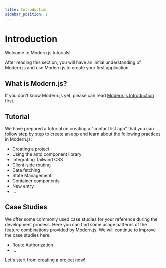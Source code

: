 ```yaml
---
title: Introduction
sidebar_position: 1
---
```


# Introduction

Welcome to Modern.js tutorials!

After reading this section, you will have an initial understanding of Modern.js and use Modern.js to create your first application.

## What is Modern.js?

If you don't know Modern.js yet, please can read [Modern.js Introduction](/guides/get-started/introduction) first.

## Tutorial

We have prepared a tutorial on creating a "contact list app" that you can follow step by step to create an app and learn about the following practices in Modern.js:

- Creating a project
- Using the antd component library
- Integrating Tailwind CSS
- Client-side routing
- Data fetching
- State Management
- Container components
- New entry
- ...

## Case Studies

We offer some commonly used case studies for your reference during the development process. Here you can find some usage patterns of the feature combinations provided by Modern.js. We will continue to improve the case studies here.

- Route Authorization
- ...

Let's start from [creating a project](tutorials/first-app/c01-start) now!
